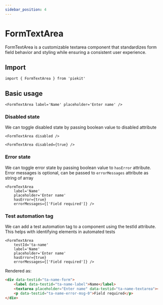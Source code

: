 ```yaml
---
sidebar_position: 4
---
```


# FormTextArea

FormTextArea is a customizable textarea component that standardizes form field behavior and styling while ensuring a consistent user experience.

## Import

```tsx
import { FormTextArea } from 'piekit'
```

## Basic usage

```tsx
<FormTextArea label='Name' placeholder='Enter name' />
```

### Disabled state

We can toggle disabled state by passing boolean value to disabled attribute

```tsx
<FormTextArea disabled />

<FormTextArea disabled={true} />
```

### Error state

We can toggle error state by passing boolean value to `hasError` attribute. Error messages is optional, can be passed to `errorMessages` attribute as string of array

```tsx
<FormTextArea
    label='Name'
    placeholder='Enter name'
    hasError={true}
    errorMessages={['Field required']} />
```


### Test automation tag

We can add a test automation tag to a component using the testId attribute. This helps with identifying elements in automated tests

```tsx
<FormTextArea
    testId='ta-name'
    label='Name'
    placeholder='Enter name'
    hasError={true}
    errorMessages={['Field required']} />
```

Rendered as:

```html
<div data-testid="ta-name-form">
    <label data-testid="ta-name-label">Name</label>
    <textarea placeholder="Enter name" data-testid="ta-name-textarea"></textarea>
    <p data-testid="ta-name-error-msg-0">Field required</p>
</div>
```